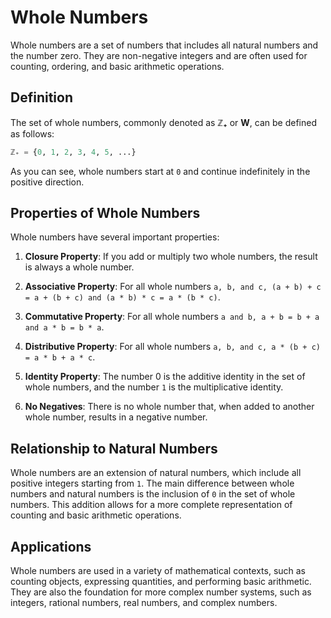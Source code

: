 # Whole Numbers

Whole numbers are a set of numbers that includes all natural numbers and the number zero. They are non-negative integers and are often used for counting, ordering, and basic arithmetic operations.

## Definition

The set of whole numbers, commonly denoted as **ℤ₊** or **W**, can be defined as follows:
```python
ℤ₊ = {0, 1, 2, 3, 4, 5, ...}
```
As you can see, whole numbers start at `0` and continue indefinitely in the positive direction.

## Properties of Whole Numbers

Whole numbers have several important properties:

1. **Closure Property**: If you add or multiply two whole numbers, the result is always a whole number.

2. **Associative Property**: For all whole numbers `a, b, and c, (a + b) + c = a + (b + c) and (a * b) * c = a * (b * c)`.

3. **Commutative Property**: For all whole numbers `a and b, a + b = b + a and a * b = b * a`.

4. **Distributive Property**: For all whole numbers `a, b, and c, a * (b + c) = a * b + a * c`.

5. **Identity Property**: The number 0 is the additive identity in the set of whole numbers, and the number `1` is the multiplicative identity.

6. **No Negatives**: There is no whole number that, when added to another whole number, results in a negative number.

## Relationship to Natural Numbers

Whole numbers are an extension of natural numbers, which include all positive integers starting from `1`. The main difference between whole numbers and natural numbers is the inclusion of `0` in the set of whole numbers. This addition allows for a more complete representation of counting and basic arithmetic operations.

## Applications

Whole numbers are used in a variety of mathematical contexts, such as counting objects, expressing quantities, and performing basic arithmetic. They are also the foundation for more complex number systems, such as integers, rational numbers, real numbers, and complex numbers.
